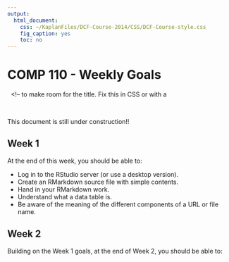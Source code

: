 ```yaml
---
output:
  html_document:
    css: ~/KaplanFiles/DCF-Course-2014/CSS/DCF-Course-style.css
    fig_caption: yes
    toc: no
---
```


# COMP 110 - Weekly Goals

&nbsp; <!-- to make room for the title.  Fix this in CSS or with a <div>

&nbsp;

This document is still under construction!!

## Week 1

At the end of this week, you should be able to:

* Log in to the RStudio server (or use a desktop version).
* Create an RMarkdown source file with simple contents.
* Hand in your RMarkdown work.
* Understand what a data table is.
* Be aware of the meaning of the different components of a URL or file name.


## Week 2

Building on the Week 1 goals, at the end of Week 2, you should be able to:

